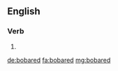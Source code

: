 ==English==

===Verb===
{{head|en}}

# {{en-past of|bobar}}

[[de:bobared]]
[[fa:bobared]]
[[mg:bobared]]